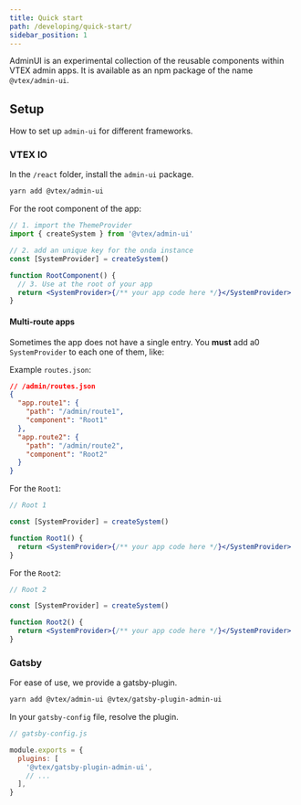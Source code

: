 ```yaml
---
title: Quick start
path: /developing/quick-start/
sidebar_position: 1
---
```


AdminUI is an experimental collection of the reusable components within VTEX admin apps. It is available as an npm package of the name `@vtex/admin-ui`.

## Setup

How to set up `admin-ui` for different frameworks.

### VTEX IO

In the `/react` folder, install the `admin-ui` package.

```sh isStatic
yarn add @vtex/admin-ui
```

For the root component of the app:

```jsx isStatic
// 1. import the ThemeProvider
import { createSystem } from '@vtex/admin-ui'

// 2. add an unique key for the onda instance
const [SystemProvider] = createSystem()

function RootComponent() {
  // 3. Use at the root of your app
  return <SystemProvider>{/** your app code here */}</SystemProvider>
}
```

#### Multi-route apps

Sometimes the app does not have a single entry. You **must** add a0 `SystemProvider` to each one of them, like:

Example `routes.json`:

```json isStatic
// /admin/routes.json
{
  "app.route1": {
    "path": "/admin/route1",
    "component": "Root1"
  },
  "app.route2": {
    "path": "/admin/route2",
    "component": "Root2"
  }
}
```

For the `Root1`:

```jsx isStatic
// Root 1

const [SystemProvider] = createSystem()

function Root1() {
  return <SystemProvider>{/** your app code here */}</SystemProvider>
}
```

For the `Root2`:

```jsx isStatic
// Root 2

const [SystemProvider] = createSystem()

function Root2() {
  return <SystemProvider>{/** your app code here */}</SystemProvider>
}
```

### Gatsby

For ease of use, we provide a gatsby-plugin.

```sh isStatic
yarn add @vtex/admin-ui @vtex/gatsby-plugin-admin-ui
```

In your `gatsby-config` file, resolve the plugin.

```js isStatic
// gatsby-config.js

module.exports = {
  plugins: [
    '@vtex/gatsby-plugin-admin-ui',
    // ...
  ],
}
```
